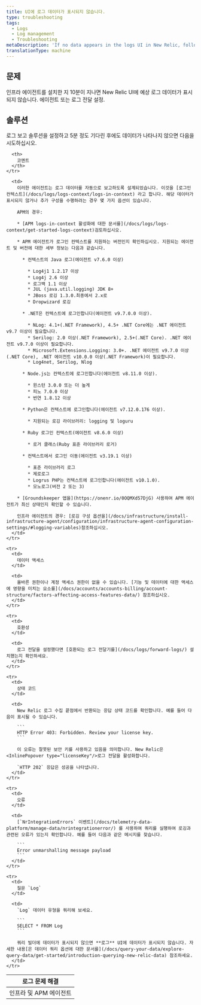 ```yaml
---
title: UI에 로그 데이터가 표시되지 않습니다.
type: troubleshooting
tags:
  - Logs
  - Log management
  - Troubleshooting
metaDescription: 'If no data appears in the logs UI in New Relic, follow these troubleshooting tips.'
translationType: machine
---
```


## 문제

인프라 에이전트를 설치한 지 10분이 지나면 New Relic UI에 예상 로그 데이터가 표시되지 않습니다. <InlinePopover type="apm"/>에이전트 또는 로그 전달 설정.

## 솔루션

로그 보고 솔루션을 설정하고 5분 정도 기다린 후에도 데이터가 나타나지 않으면 다음을 시도하십시오.

<table>
  <thead>
    <tr>
      <th>
        로그 문제 해결
      </th>

      <th>
        코멘트
      </th>
    </tr>
  </thead>

  <tbody>
    <tr>
      <td>
        인프라 및 APM 에이전트
      </td>

      <td>
        이러한 에이전트는 로그 데이터를 자동으로 보고하도록 설계되었습니다. 이것을 [로그인 컨텍스트](/docs/logs/logs-context/logs-in-context) 라고 합니다. 해당 데이터가 표시되지 않거나 추가 구성을 수행하려는 경우 몇 가지 옵션이 있습니다.

        APM의 경우:

        * [APM logs-in-context 활성화에 대한 문서를](/docs/logs/logs-context/get-started-logs-context)검토하십시오.

        * APM 에이전트가 로그인 컨텍스트를 지원하는 버전인지 확인하십시오. 지원되는 에이전트 및 버전에 대한 세부 정보는 다음과 같습니다.

          * 컨텍스트의 Java 로그(에이전트 v7.6.0 이상)

            * Log4j1 1.2.17 이상
            * Log4j 2.6 이상
            * 로그백 1.1 이상
            * JUL (java.util.logging) JDK 8+
            * JBoss 로깅 1.3.0.최종에서 2.x로
            * Dropwizard 로깅

          * .NET은 컨텍스트에 로그인합니다(에이전트 v9.7.0.0 이상).

            * NLog: 4.1+(.NET Framework), 4.5+ .NET Core에는 .NET 에이전트 v9.7 이상이 필요합니다.
            * Serilog: 2.0 이상(.NET Framework), 2.5+(.NET Core). .NET 에이전트 v9.7.0 이상이 필요합니다.
            * Microsoft.Extensions.Logging: 3.0+. .NET 에이전트 v9.7.0 이상(.NET Core), .NET 에이전트 v10.0.0 이상(.NET Framework)이 필요합니다.
            * Log4net, Serilog, Nlog

          * Node.js는 컨텍스트에 로그인합니다(에이전트 v8.11.0 이상).

            * 윈스턴 3.0.0 또는 더 높게
            * 피노 7.0.0 이상
            * 번연 1.8.12 이상

          * Python은 컨텍스트에 로그인합니다(에이전트 v7.12.0.176 이상).

            * 지원되는 로깅 라이브러리: logging 및 loguru

          * Ruby 로그인 컨텍스트(에이전트 v8.6.0 이상)

            * 로거 클래스(Ruby 표준 라이브러리 로거)

          * 컨텍스트에서 로그인 이동(에이전트 v3.19.1 이상)

            * 표준 라이브러리 로그
            * 제로로그
            * Logrus PHP는 컨텍스트에 로그인합니다(에이전트 v10.1.0).
            * 모노로그(버전 2 또는 3)

        * [Groundskeeper 앱을](https://onenr.io/0OQMXd57DjG) 사용하여 APM 에이전트가 최신 상태인지 확인할 수 있습니다.

        인프라 에이전트의 경우: [로깅 구성 옵션을](/docs/infrastructure/install-infrastructure-agent/configuration/infrastructure-agent-configuration-settings/#logging-variables)참조하십시오.
      </td>
    </tr>

    <tr>
      <td>
        데이터 액세스
      </td>

      <td>
        올바른 권한이나 계정 액세스 권한이 없을 수 있습니다. [기능 및 데이터에 대한 액세스에 영향을 미치는 요소를](/docs/accounts/accounts-billing/account-structure/factors-affecting-access-features-data/) 참조하십시오.
      </td>
    </tr>

    <tr>
      <td>
        호환성
      </td>

      <td>
        로그 전달을 설정했다면 [호환되는 로그 전달기를](/docs/logs/forward-logs/) 설치했는지 확인하세요.
      </td>
    </tr>

    <tr>
      <td>
        상태 코드
      </td>

      <td>
        New Relic 로그 수집 끝점에서 반환되는 응답 상태 코드를 확인합니다. 예를 들어 다음이 표시될 수 있습니다.

        ```
        HTTP Error 403: Forbidden. Review your license key.
        ```

        이 오류는 잘못된 보안 키를 사용하고 있음을 의미합니다. New Relic은 <InlinePopover type="licenseKey"/>로그 전달을 활성화합니다.

        `HTTP 202` 응답은 성공을 나타냅니다.
      </td>
    </tr>

    <tr>
      <td>
        오류
      </td>

      <td>
        [`NrIntegrationErrors` 이벤트](/docs/telemetry-data-platform/manage-data/nrintegrationerror/) 를 사용하여 쿼리를 실행하여 로깅과 관련된 오류가 있는지 확인합니다. 예를 들어 다음과 같은 메시지를 찾습니다.

        ```
        Error unmarshalling message payload
        ```
      </td>
    </tr>

    <tr>
      <td>
        질문 `Log`
      </td>

      <td>
        `Log` 데이터 유형을 쿼리해 보세요.

        ```
        SELECT * FROM Log
        ```

        쿼리 빌더에 데이터가 표시되지 않으면 **로그** UI에 데이터가 표시되지 않습니다. 자세한 내용[은 데이터 쿼리 옵션에 대한 문서를](/docs/query-your-data/explore-query-data/get-started/introduction-querying-new-relic-data) 참조하세요.
      </td>
    </tr>
  </tbody>
</table>